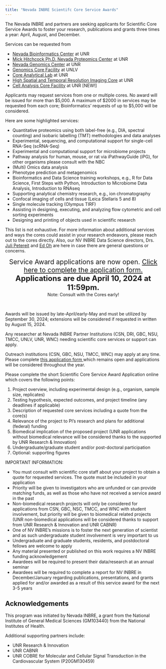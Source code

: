 ```yaml
---
title: "Nevada INBRE Scientifc Core Service Awards"
---
```


<style><!--Page specific style-->
  h1 {color: #000}
  h2 {color: #111}
  h3 {color: #222; border-bottom: 1px solid #ccc; width: 75%;}
  h4 {color: #666}
  .top {color: #ccc; display: inline-block; padding: 25px 0px 5px 0px;}
</style>

The Nevada INBRE and partners are seeking applicants for Scientific Core Service Awards to foster your research, publications and grants three times a year: April, August, and December.

Services can be requested from

 - <a href="https://unr.edu/bioinformatics">Nevada Bioinformatics Center</a> at UNR
 - <a href="https://unr.edu/proteomics">Mick Hitchcock Ph.D. Nevada Proteomics Center</a> at UNR
 - <a href="https://unr.edu/genomics">Nevada Genomics Center</a> at UNR
 - <a href="https://www.unlv.edu/genomics">Genomics Core Facility</a> at UNLV
 - <a href="https://naes.unr.edu/cal/">Core Analytical Lab</a> at UNR
 - <a href="https://med.unr.edu/research/core-facilities-and-centers/cobre-cardiovascular/scientific-cores/core-c">High Spatial and Temporal Resolution Imaging Core</a> at UNR
-  <a href="https://unr.ilabsolutions.com/service_center/show_external/4238?name=fluorescence-activated-cell-sorting-and-flow-cytometry-shared-resource-laboratory">Cell Analysis Core Facility</a> at UNR [NEW!]

Applicants may request services from one or multiple cores. No award will be issued for more than \$5,000. A maximum of \$2000 in services may be requested from each core; Bioinformatics' requests of up to \$5,000 will be considered.  

Here are some highlighted services:

 - Quantitative proteomics using both label-free (e.g., DIA, spectral counting) and isobaric labelling (TMT) methodologies and data analyses
 - Experimental, sequencing, and computational support for single-cell RNA-Seq (scRNA-Seq)
 - Experimental and computational support for microbiome projects
 - Pathway analysis for human, mouse, or rat via iPathwayGuide (iPG), for other organisms please consult with the NBC
 - (Multi) Omics data analysis
 - Phenotype prediction and metagenomics
 - Bioinformatics and Data Science training workshops, e.g., R for Data Science, First Steps with Python, Introduction to Microbiome Data Analysis, Introduction to RNAseq
 - Supporting analytical chemistry research, e.g., ion chromatography
 - Confocal imaging of cells and tissue (Leica Stellaris 5 and 8)
 - Single molecule tracking (Olympus TIRF)
 - Assisting in designing, executing, and analyzing flow cytometric and cell sorting experiments
 - Designing and printing of objects used in scientific research

This list is not exhaustive. For more information about additional services and ways the cores could assist in your research endeavors, please reach out to the cores directly. Also, our NV INBRE Data Science directors, Drs. [Juli Petereit](jpetereit@unr.edu) and [Ed Oh](edwin.oh@unlv.edu) are here in case there are general questions or concerns.

<div style="text-align: center"><span style="font-size: 16pt;">Service Award applications are now open. <a href="https://nvideaoffice.formstack.com/forms/inbreserviceawardapp">Click here to complete the application form.</a></span></div>

<div style="text-align: center"><span style="font-size: 18pt;">**Applications are due April 10, 2024 at 11:59pm.**</span></div>

<div style="text-align: center">Note: Consult with the Cores early!</div>

<br>

Awards will be issued by late-April/early-May and must be utilized by September 30, 2024; extensions will be considered if requested in written by August 15, 2024. 

Any researcher at Nevada INBRE Partner Institutions (CSN, DRI, GBC, NSU, TMCC, UNLV, UNR, WNC) needing scientific core services or support can apply.

Outreach institutions (CSN, GBC, NSU, TMCC, WNC) may apply at any time. Please complete <a href="https://nvideaoffice.formstack.com/forms/inbreserviceawardapp_outreach">this application form </a> which remains open and applications will be considered throughout the year.

Please complete the short Scientific Core Service Award Application online which covers the following points: 

1. Project overview, including experimental design (e.g., organism, sample size, replicates)
2. Testing hypothesis, expected outcomes, and project timeline (any deadlines if applicable)
3. Description of requested core services including a quote from the core(s)
4. Relevance of the project to PI’s research and plans for additional (federal) funding
5. Biomedical implication of the proposed project (UNR applications without biomedical relevance will be considered thanks to the supported by UNR Research & Innovation)
6. Undergraduate/graduate student and/or post-doctoral participation
7. Optional: supporting figures

IMPORTANT INFORMATION:

 - You must consult with scientific core staff about your project to obtain a quote for requested services. The quote must be included in your application
 - Priority will be given to investigators who are unfunded or can provide matching funds, as well as those who have not received a service award in the past
 - Non-biomedical research projects will only be considered for applications from CSN, GBC, NSC, TMCC, and WNC with student involvement, but priority will be given to biomedical related projects (UNR non-biomedical applications will be considered thanks to support from UNR Research & Innovation and UNR CABNR)
 - One of NV INBRE's missions is to foster the next generation of scientist and as such undergraduate student involvement is very important to us
 - Undergraduate and graduate students, residents, and postdoctoral fellows are welcome to apply
 - Any material presented or published on this work requires a NV INBRE funding acknowledgement
 - Awardees will be required to present their data/research at an annual seminar
 - Awardees will be required to complete a report for NV INBRE in December/January regarding publications, presentations, and grants applied for and/or awarded as a result of this service award for the next 3-5 years

## Acknowledgements

This program was initiated by Nevada INBRE, a grant from the National Institute of General Medical Sciences (GM103440) from the National Institutes of Health.

Additional supporting partners include: 

 - UNR Research \& Innovation
 - UNR CABNR
 - UNR COBRE for Molecular and Cellular Signal Transduction in the Cardiovascular System (P20GM130459)




